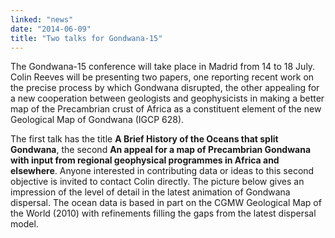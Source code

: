 ```yaml
---
linked: "news"
date: "2014-06-09"
title: "Two talks for Gondwana-15"
---
```


The Gondwana-15 conference will take place in Madrid from 14 to 18 July. Colin
Reeves will be  presenting two papers, one reporting recent work on the precise
process by which Gondwana  disrupted, the other appealing for a new cooperation
between geologists and geophysicists in  making a better map of the Precambrian
crust of Africa as a constituent element of the new  Geological Map of Gondwana
(IGCP 628). 

The first talk has the title __A Brief History of the Oceans that split Gondwana__,
the second __An appeal for a map of Precambrian Gondwana with input from regional
geophysical programmes in Africa and elsewhere__. Anyone interested in
contributing data or ideas to this  second objective is invited to contact Colin
directly. The picture below gives an impression of the  level of detail in the
latest animation of Gondwana dispersal. The ocean data is based in part on  the
CGMW Geological Map of the World (2010) with refinements filling the gaps from
the latest  dispersal model. 

<PublishDate />

